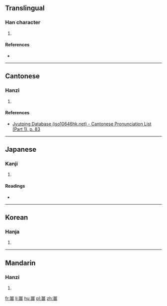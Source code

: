 ==Translingual==

===Han character===
{{Han char|rn=30|rad=口|as=12|sn=15|four=|canj=口口田一口 (RRWMR)|ids=⿱⿳⿰[[口]]口[[田]][[一]]口}}

# {{defn|Han|sort=口12}}

====References====
* {{Han ref|kx=0207.330|dkj=04279|dj=0430.280|hdz=10683.060|uh=563C|ud=22076}}

----

==Cantonese==

===Hanzi===
{{yue-hanzi|jyut=[[cuk1]]|y=chuk1}}

# {{defn|lang=yue|sort=口12}}

====References====
*[http://www.iso10646hk.net/jp/document/download.jsp Jyutping Database (iso10646hk.net) - Cantonese Pronunciation List (Part 1), p. 83]

----

==Japanese==

===Kanji===
{{ja-kanji|grade=|rs=口12}}

# {{defn|lang=ja|sort=口12}}

====Readings====
* {{ja-readings|on=[[きゅう]] (kyū), [[く]] (ku), [[ちゅう]] (chū)|kun=[[やしなう]] (yashinau)}}

----

==Korean==

===Hanja===
{{ko-hanja|hangeul=휴|rv=hyu|mr=hyu}}

# {{defn|lang=ko|sort=口12}}

----

==Mandarin==

===Hanzi===
{{cmn-hanzi|pin=[[chù]] ([[chu4]])|wg=ch'u<sup>4</sup>}}

# {{defn|lang=cmn|sort=口12}}

[[fr:嘼]]
[[li:嘼]]
[[hu:嘼]]
[[pl:嘼]]
[[zh:嘼]]